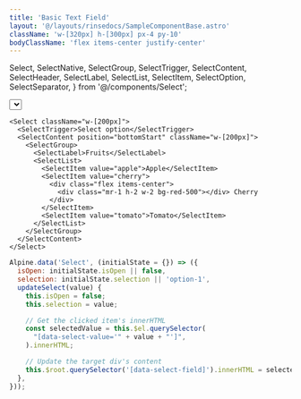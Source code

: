 ```yaml
---
title: 'Basic Text Field'
layout: '@/layouts/rinsedocs/SampleComponentBase.astro'
className: 'w-[320px] h-[300px] px-4 py-10'
bodyClassName: 'flex items-center justify-center'
---
```


  Select,
  SelectNative,
  SelectGroup,
  SelectTrigger,
  SelectContent,
  SelectHeader,
  SelectLabel,
  SelectList,
  SelectItem,
  SelectOption,
  SelectSeparator,
} from '@/components/Select';

<Select data="isOpen: true" className="w-[200px]">
  <SelectTrigger>Select option</SelectTrigger>
  <SelectContent className="w-[200px]">
    <SelectGroup>
      <SelectLabel>Fruits</SelectLabel>
      <SelectList>
        <SelectItem value="apple">Apple</SelectItem>
        <SelectItem value="cherry" isDisabled>
          <div class="flex items-center">
            <div class="mr-1 h-2 w-2 bg-red-500"></div> Cherry
          </div>
        </SelectItem>
        <SelectItem value="tomato">Tomato</SelectItem>
      </SelectList>
    </SelectGroup>
  </SelectContent>
</Select>

```mdx
<Select className="w-[200px]">
  <SelectTrigger>Select option</SelectTrigger>
  <SelectContent position="bottomStart" className="w-[200px]">
    <SelectGroup>
      <SelectLabel>Fruits</SelectLabel>
      <SelectList>
        <SelectItem value="apple">Apple</SelectItem>
        <SelectItem value="cherry">
          <div class="flex items-center">
            <div class="mr-1 h-2 w-2 bg-red-500"></div> Cherry
          </div>
        </SelectItem>
        <SelectItem value="tomato">Tomato</SelectItem>
      </SelectList>
    </SelectGroup>
  </SelectContent>
</Select>
```

```js alpine
Alpine.data('Select', (initialState = {}) => ({
  isOpen: initialState.isOpen || false,
  selection: initialState.selection || 'option-1',
  updateSelect(value) {
    this.isOpen = false;
    this.selection = value;

    // Get the clicked item's innerHTML
    const selectedValue = this.$el.querySelector(
      "[data-select-value='" + value + "']",
    ).innerHTML;

    // Update the target div's content
    this.$root.querySelector('[data-select-field]').innerHTML = selectedValue;
  },
}));
```
